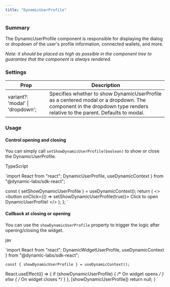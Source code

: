 ```yaml
---
title: "DynamicUserProfile"
---
```


### Summary

The DynamicUserProfile component is responsible for displaying the dialog or dropdown of the user's profile information, connected wallets, and more.

_Note: it should be placed as high as possible in the component tree to guarantee that the component is always rendered._

### Settings

| Prop                             | Description                                                                                                                                                           |
| -------------------------------- | --------------------------------------------------------------------------------------------------------------------------------------------------------------------- |
| variant?: 'modal' \| 'dropdown'; | Specifies whether to show DynamicUserProfile as a centered modal or a dropdown. The component in the dropdown type renders relative to the parent. Defaults to modal. |

### Usage

#### Control opening and closing

You can simply call `setShowDynamicUserProfile(boolean)` to show or close the DynamicUserProfile.

TypeScript

`import React from "react";
  DynamicUserProfile,
  useDynamicContext
} from "@dynamic-labs/sdk-react";

  const { setShowDynamicUserProfile } = useDynamicContext();
  return (
    <>
      <button onClick={() => setShowDynamicUserProfile(true)}>
        Click to open DynamicUserProfile!
      </button>
      <DynamicUserProfile />
    </>
  );
};
`

#### Callback at closing or opening

You can use the `showDynamicUserProfile` property to trigger the logic after opening/closing the widget.

jav

`import React from "react";
  DynamicWidgetUserProfile,
  useDynamicContext
} from "@dynamic-labs/sdk-react";

    const { showDynamicUserProfile } = useDynamicContext();
  React.useEffect(() => {
        if (showDynamicUserProfile) {
        /* On widget opens */
    }   else {
      /* On widget closes */
    }
  }, 
  [showDynamicUserProfile])
  return null;
}
`
